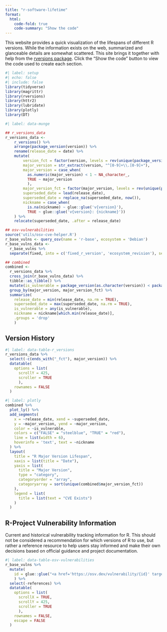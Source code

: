 ```yaml
---
title: "r-software-lifetime"
format:
  html:
    code-fold: true
    code-summary: "Show the code"
---
```


This website provides a quick visualization of the lifespans of different R versions. While the information exists on the web, summarized and glanceable details are somewhat scattered. This site brings it together with help from the [rversions package](https://cran.r-project.org/package=rversions). Click the "Show the code" button to view the code used to create each section.

```r
#| label: setup
#| echo: false
#| include: false
library(tidyverse)
library(magrittr)
library(rversions)
library(httr2)
library(lubridate)
library(plotly)
library(DT)
```

```r
#| label: data-munge

## r_versions_data
r_versions_data <-
    r_versions() %>% 
    arrange(package_version(version)) %>% 
    rename(release_date = date) %>% 
    mutate(
        version_fct = factor(version, levels = rev(unique(package_version(version)))),
        major_version = str_extract(version, "^[0-9]+\\.[0-9]+"),
        major_version = case_when(
          as.numeric(major_version) < 1 ~ NA_character_, 
          TRUE ~ major_version
          ),
        major_version_fct = factor(major_version, levels = rev(unique(package_version(major_version)))), 
        superseded_date = lead(release_date),
        superseded_date = replace_na(superseded_date, now()),
        nickname = case_when(
          is.na(nickname) ~ glue::glue('v{version}'), 
          TRUE ~ glue::glue('v{version}: {nickname}'))
    ) %>% 
    relocate(superseded_date, .after = release_date)

## osv-vulnerabilities
source('utils/osv-cve-helper.R')
r_base_vulns <- query_osv(name = 'r-base', ecosystem = 'Debian')
r_base_vulns_data <- 
  r_base_vulns %>% 
  separate(fixed, into = c('fixed_r_version', 'ecosystem_revision'), sep = '-')

## combined
combined <- 
  r_versions_data %>% 
  cross_join(r_base_vulns_data) %>% 
  tibble::as_tibble() %>% 
  mutate(is_vulnerable = package_version(as.character(version)) < package_version(fixed_r_version)) %>% 
  group_by(major_version, major_version_fct) %>% 
  summarize(
    release_date = min(release_date, na.rm = TRUE),
    superseded_date = max(superseded_date, na.rm = TRUE),
    is_vulnerable = any(is_vulnerable), 
    nickname = nickname[which.min(release_date)],
    .groups = 'drop'
    )
```

## Version History

```r
#| label: data-table-r_versions
r_versions_data %>% 
  select(-c(ends_with("_fct"), major_version)) %>% 
  datatable(
    options = list(
      scrollY = 425,
      scroller = TRUE
      ), 
    rownames = FALSE
  )
```

```r
#| label: plotly
combined %>%  
  plot_ly() %>% 
  add_segments(
    x = ~release_date, xend = ~superseded_date, 
    y = ~major_version, yend = ~major_version,
    color = ~is_vulnerable,
    colors = c("FALSE" = "steelblue", "TRUE" = "red"),
    line = list(width = 6),
    hoverinfo = 'text', text = ~nickname
  ) %>% 
  layout(
    title = "R Major Version Lifespan",
    xaxis = list(title = "Date"),
    yaxis = list(
      title = "Major Version",
      type = "category",
      categoryorder = "array",
      categoryarray = sort(unique(combined$major_version_fct))
    ),
    legend = list(
      title = list(text = "CVE Exists")
    )
  )
```

## R-Project Vulnerability Information

Current and historical vulnerability tracking information for R. This should not be considered a recommendation for which versions of R to use, but rather a reference resource to help users stay informed and make their own decisions based on official guidance and project documentation.


```r
#| label: data-table-osv-vulnerabilities
r_base_vulns %>% 
  mutate(
    id = glue::glue("<a href='https://osv.dev/vulnerability/{id}' target='_blank'>{id}</a>")
    ) %>% 
  select(-references) %>% 
  datatable(
    options = list(
      scrollX = TRUE,
      scrollY = 425,
      scroller = TRUE
      ), 
    rownames = FALSE,
    escape = FALSE
  )
```